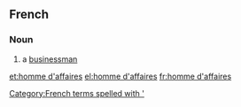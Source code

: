 ==French==

===Noun===
{{head|fr|noun|head=[[homme#French|homme]] [[d'#French|d']][[affaires#French|affaires]]|sort=homme daffaires}}

# a [[businessman]]
[[Category:French terms spelled with ']]

[[et:homme d'affaires]]
[[el:homme d'affaires]]
[[fr:homme d'affaires]]